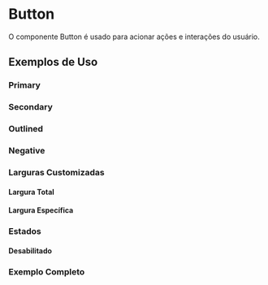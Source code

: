 
<Meta of={ButtonStories} />

# Button

O componente Button é usado para acionar ações e interações do usuário.

<Primary />

<Controls />

## Exemplos de Uso

### Primary
<Canvas of={ButtonStories.Primary} />

### Secondary
<Canvas of={ButtonStories.Secondary} />

### Outlined
<Canvas of={ButtonStories.Outlined} />

### Negative
<Canvas of={ButtonStories.Negative} />

### Larguras Customizadas

#### Largura Total
<Canvas of={ButtonStories.FullWidth} />

#### Largura Específica
<Canvas of={ButtonStories.WithCustomWidth} />

### Estados

#### Desabilitado
<Canvas of={ButtonStories.Disabled} />

### Exemplo Completo

<Canvas of={ButtonStories.AllVariants} />
